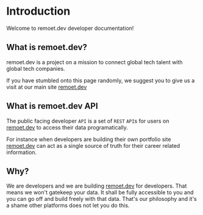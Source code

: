 
<Meta />

# Introduction
 
Welcome to remoet.dev developer documentation!

## What is remoet.dev?

remoet.dev is a project on a mission to connect global tech talent with global tech companies.

If you have stumbled onto this page randomly, we suggest you to give us a visit at our main site [remoet.dev](https://remoet.dev)

## What is remoet.dev API

The public facing developer `API` is a set of `REST` `API`s for users on [remoet.dev](https://remoet.dev) to 
access their data programatically.

For instance when developers are building their own portfolio site [remoet.dev](https://remoet.dev) can act as a single source of 
truth for their career related information. 

## Why?

We are developers and we are building [remoet.dev](https://remoet.dev) for developers. That means we won't gatekeep your data.
It shall be fully accessible to you and you can go off and build freely with that data. That's our philosophy and it's a shame 
other platforms does not let you do this.